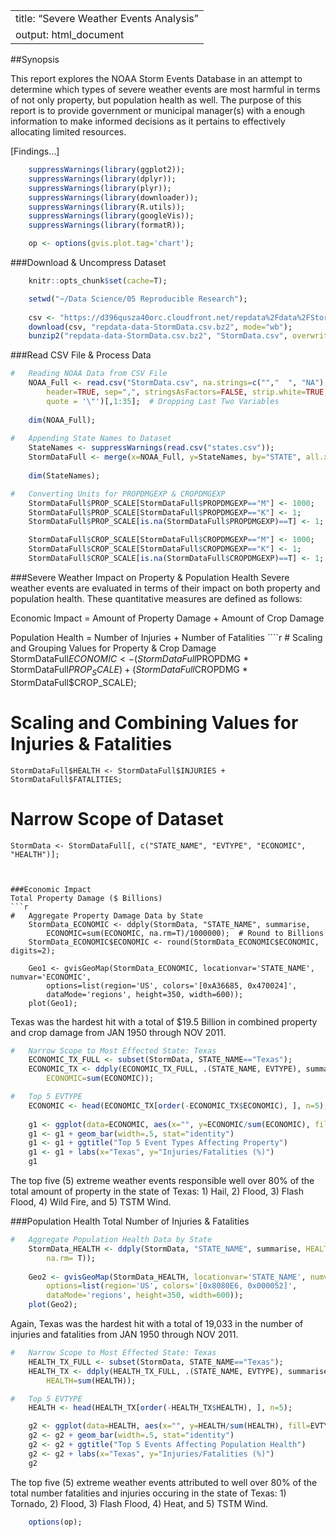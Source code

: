 <!--
    %\VignetteEngine{knitr::knitr}
    %\VignetteIndexEntry{Markdown example with knitr and googleVis}
-->

---
title: "Severe Weather Events Analysis"
output: html_document
---

##Synopsis

This report explores the NOAA Storm Events Database in an attempt to determine which types of severe weather events are most harmful in terms of not only property, but population health as well.  The purpose of this report is to provide government or municipal manager(s) with a enough information to make informed decisions as it pertains to effectively allocating limited resources.

[Findings...]


```r
    suppressWarnings(library(ggplot2));
    suppressWarnings(library(dplyr));
    suppressWarnings(library(plyr));
    suppressWarnings(library(downloader));
    suppressWarnings(library(R.utils));
    suppressWarnings(library(googleVis));
    suppressWarnings(library(formatR));
```

```r
    op <- options(gvis.plot.tag='chart');
```


###Download & Uncompress Dataset
```r
    knitr::opts_chunk$set(cache=T);

    setwd("~/Data Science/05 Reproducible Research");
    
    csv <- "https://d396qusza40orc.cloudfront.net/repdata%2Fdata%2FStormData.csv.bz2";
    download(csv, "repdata-data-StormData.csv.bz2", mode="wb");
    bunzip2("repdata-data-StormData.csv.bz2", "StormData.csv", overwrite=T);
```


###Read CSV File & Process Data
```r

#   Reading NOAA Data from CSV File
    NOAA_Full <- read.csv("StormData.csv", na.strings=c("","  ", "NA"),
        header=TRUE, sep=",", stringsAsFactors=FALSE, strip.white=TRUE, comment.char="",
        quote = '\"')[,1:35];  # Dropping Last Two Variables
    
    dim(NOAA_Full);
        
#   Appending State Names to Dataset
    StateNames <- suppressWarnings(read.csv("states.csv"));
    StormDataFull <- merge(x=NOAA_Full, y=StateNames, by="STATE", all.x=T);
    
    dim(StateNames);

#   Converting Units for PROPDMGEXP & CROPDMGEXP
    StormDataFull$PROP_SCALE[StormDataFull$PROPDMGEXP=="M"] <- 1000;
    StormDataFull$PROP_SCALE[StormDataFull$PROPDMGEXP=="K"] <- 1;
    StormDataFull$PROP_SCALE[is.na(StormDataFull$PROPDMGEXP)==T] <- 1;

    StormDataFull$CROP_SCALE[StormDataFull$CROPDMGEXP=="M"] <- 1000;
    StormDataFull$CROP_SCALE[StormDataFull$CROPDMGEXP=="K"] <- 1;
    StormDataFull$CROP_SCALE[is.na(StormDataFull$CROPDMGEXP)==T] <- 1;
```


###Severe Weather Impact on Property & Population Health
Severe weather events are evaluated in terms of their impact on both property and population health.  These quantitative measures are defined as follows:

Economic Impact = Amount of Property Damage + Amount of Crop Damage

Population Health = Number of Injuries + Number of Fatalities
````r
#   Scaling and Grouping Values for Property & Crop Damage 
    StormDataFull$ECONOMIC <- (StormDataFull$PROPDMG * StormDataFull$PROP_SCALE) + 
        (StormDataFull$CROPDMG * StormDataFull$CROP_SCALE);

#   Scaling and Combining Values for Injuries & Fatalities
    StormDataFull$HEALTH <- StormDataFull$INJURIES + StormDataFull$FATALITIES;

#   Narrow Scope of Dataset
    StormData <- StormDataFull[, c("STATE_NAME", "EVTYPE", "ECONOMIC", "HEALTH")];
```


###Economic Impact
Total Property Damage ($ Billions)
```r
#   Aggregate Property Damage Data by State
    StormData_ECONOMIC <- ddply(StormData, "STATE_NAME", summarise, 
        ECONOMIC=sum(ECONOMIC, na.rm=T)/1000000);  # Round to Billions
    StormData_ECONOMIC$ECONOMIC <- round(StormData_ECONOMIC$ECONOMIC, digits=2);
    
    Geo1 <- gvisGeoMap(StormData_ECONOMIC, locationvar='STATE_NAME', numvar='ECONOMIC', 
        options=list(region='US', colors='[0xA36685, 0x470024]', 
        dataMode='regions', height=350, width=600));
    plot(Geo1);
```
Texas was the hardest hit with a total of $19.5 Billion in combined property and crop damage from JAN 1950 through NOV 2011.


```r
#   Narrow Scope to Most Effected State: Texas
    ECONOMIC_TX_FULL <- subset(StormData, STATE_NAME=="Texas");
    ECONOMIC_TX <- ddply(ECONOMIC_TX_FULL, .(STATE_NAME, EVTYPE), summarise, 
        ECONOMIC=sum(ECONOMIC));

#   Top 5 EVTYPE
    ECONOMIC <- head(ECONOMIC_TX[order(-ECONOMIC_TX$ECONOMIC), ], n=5);
    
    g1 <- ggplot(data=ECONOMIC, aes(x="", y=ECONOMIC/sum(ECONOMIC), fill=EVTYPE))
    g1 <- g1 + geom_bar(width=.5, stat="identity")
    g1 <- g1 + ggtitle("Top 5 Event Types Affecting Property") 
    g1 <- g1 + labs(x="Texas", y="Injuries/Fatalities (%)")
    g1
```

The top five (5) extreme weather events responsible well over 80% of the total amount of property in the state of Texas: 1) Hail, 2) Flood, 3) Flash Flood, 4) Wild Fire, and 5) TSTM Wind.


###Population Health
Total Number of Injuries & Fatalities
```r
#   Aggregate Population Health Data by State
    StormData_HEALTH <- ddply(StormData, "STATE_NAME", summarise, HEALTH=sum(HEALTH, 
        na.rm= T));
    
    Geo2 <- gvisGeoMap(StormData_HEALTH, locationvar='STATE_NAME', numvar='HEALTH', 
        options=list(region='US', colors='[0x8080E6, 0x000052]', 
        dataMode='regions', height=350, width=600));
    plot(Geo2);
```

Again, Texas was the hardest hit with a total of 19,033 in the number of injuries and fatalities from JAN 1950 through NOV 2011.


```r
#   Narrow Scope to Most Effected State: Texas
    HEALTH_TX_FULL <- subset(StormData, STATE_NAME=="Texas");
    HEALTH_TX <- ddply(HEALTH_TX_FULL, .(STATE_NAME, EVTYPE), summarise, 
        HEALTH=sum(HEALTH));

#   Top 5 EVTYPE
    HEALTH <- head(HEALTH_TX[order(-HEALTH_TX$HEALTH), ], n=5);

    g2 <- ggplot(data=HEALTH, aes(x="", y=HEALTH/sum(HEALTH), fill=EVTYPE))
    g2 <- g2 + geom_bar(width=.5, stat="identity")
    g2 <- g2 + ggtitle("Top 5 Events Affecting Population Health") 
    g2 <- g2 + labs(x="Texas", y="Injuries/Fatalities (%)")
    g2
```

The top five (5) extreme weather events attributed to well over 80% of the total number fatalities and injuries occuring in the state of Texas: 1) Tornado, 2) Flood, 3) Flash Flood, 4) Heat, and 5) TSTM Wind.

```r
    options(op);
```
